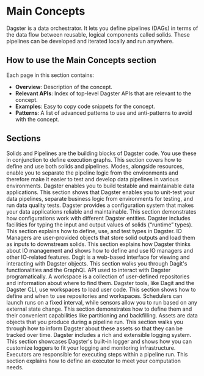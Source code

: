 # Main Concepts

Dagster is a data orchestrator. It lets you define pipelines (DAGs) in terms of the data flow between reusable, logical components called solids. These pipelines can be developed and iterated locally and run anywhere.

## How to use the Main Concepts section

Each page in this section contains:

- **Overview**: Description of the concept.
- **Relevant APIs**: Index of top-level Dagster APIs that are relevant to the concept.
- **Examples**: Easy to copy code snippets for the concept.
- **Patterns**: A list of advanced patterns to use and anti-patterns to avoid with the concept.

## Sections

<LinkGrid>
  <LinkGridItem
    title="Solids and Pipelines"
    href="/concepts/solids-pipelines/solids"
  >
    Solids and Pipelines are the building blocks of Dagster code. You use these
    in conjunction to define execution graphs. This section covers how to define
    and use both solids and pipelines.
  </LinkGridItem>
  <LinkGridItem
    title="Modes and Resources"
    href="/concepts/modes-resources/modes"
  >
    Modes, alongside resources, enable you to separate the pipeline logic from
    the environments and therefore make it easier to test and develop data
    pipelines in various environments.
  </LinkGridItem>
  <LinkGridItem title="Testing" href="/concepts/testing">
    Dagster enables you to build testable and maintainable data applications.
    This section shows that Dagster enables you to unit-test your data
    pipelines, separate business logic from environments for testing, and run
    data quality tests.
  </LinkGridItem>
  <LinkGridItem
    title="Configuration System"
    href="/concepts/configuration/config-schema"
  >
    Dagster provides a configuration system that makes your data applications
    reliable and maintainable. This section demonstrates how configurations work
    with different Dagster entities.
  </LinkGridItem>
  <LinkGridItem title="Dagster Types" href="/concepts/types">
    Dagster includes facilities for typing the input and output values of solids
    (“runtime” types). This section explains how to define, use, and test types
    in Dagster.
  </LinkGridItem>
  <LinkGridItem
    title="IO Management"
    href="/concepts/io-managements/io-managers"
  >
    IO Managers are user-provided objects that store solid outputs and load them
    as inputs to downstream solids. This section explains how Dagster thinks
    about IO management and shows how to define and use IO managers and other
    IO-related features.
  </LinkGridItem>
  <LinkGridItem title="Dagit & GraphQL API" href="/concepts/dagit/dagit">
    Dagit is a web-based interface for viewing and interacting with Dagster
    objects. This section walks you through Dagit's functionalities and the
    GraphQL API used to interact with Dagster programatically.
  </LinkGridItem>
  <LinkGridItem
    title="Repositories and Workspaces"
    href="/concepts/solids-pipelines/solids"
  >
    A workspace is a collection of user-defined repositories and information
    about where to find them. Dagster tools, like Dagit and the Dagster CLI, use
    workspaces to load user code. This section shows how to define and when to
    use repositories and workspaces.
  </LinkGridItem>
  <LinkGridItem
    title="Schedules, Sensors, and Partitions"
    href="/concepts/partitions-schedules-sensors/schedules"
  >
    Schedulers can launch runs on a fixed interval, while sensors allow you to
    run based on any external state change. This section demonstrates how to
    define them and their convenient capabilities like partitioning and
    backfilling.
  </LinkGridItem>
  <LinkGridItem title="Assets" href="/concepts/assets/asset-materializations">
    Assets are data objects that you produce during a pipeline run. This section
    walks you through how to inform Dagster about these assets so that they can
    be tracked over time.
  </LinkGridItem>
  <LinkGridItem title="Logging" href="/concepts/logging/loggers">
    Dagster includes a rich and extensible logging system. This section
    showcases Dagster's built-in logger and shows how you can customize loggers
    to fit your logging and monitoring infrastructure.
  </LinkGridItem>
  <LinkGridItem title="Executors" href="/concepts/executors/executors">
    Executors are responsible for executing steps within a pipeline run. This
    section explains how to define an executor to meet your computation needs.
  </LinkGridItem>
</LinkGrid>
